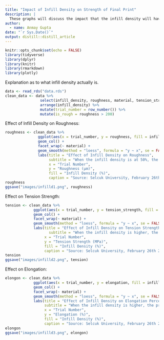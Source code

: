 ```yaml
---
title: "Impact of Infill Density on Strength of Final Print"
description: |
  These graphs will discuss the impact that the infill density will have on a 3D print.
author:
  - name: Anmay Gupta
date: "`r Sys.Date()`"
output: distill::distill_article
---
```


```r
knitr::opts_chunk$set(echo = FALSE)
library(tidyverse)
library(dplyr)
library(knitr)
library(rmarkdown)
library(plotly)
```


Explanation as to what infill density actually is.

```r
data <- read_rds("data.rds")
clean_data <- data %>%
                select(infill_density, roughness, material, tension_strength, elongation) %>%
                arrange(infill_density) %>% 
                mutate(trial_number = row_number()) %>%
                mutate(is_rough = roughness > 200)
```

Effect of Infill Density on Roughness:

```r
roughness <- clean_data %>%
               ggplot(aes(x = trial_number, y = roughness, fill = infill_density)) +
               geom_col() +
               facet_wrap(~ material) +
               geom_smooth(method = "loess", formula = "y ~ x", se = FALSE) + 
               labs(title = "Effect of Infill Density on Roughness",
                    subtitle = "When the infill density is at 50%, the printer is more\nlikely to make mistakes and create a rougher surface.",
                    x = "Trial Number",
                    y = "Roughness (µm)",
                    fill = "Infill Density (%)",
                    caption = "Source: Selcuk University, February 26th 2019")
roughness
ggsave("images/infilld1.png", roughness)
```

Effect on Tension Strength:

```r
tension <- clean_data %>%
             ggplot(aes(x = trial_number, y = tension_strength, fill = infill_density)) +
             geom_col() +
             facet_wrap(~ material) +
             geom_smooth(method = "loess", formula = "y ~ x", se = FALSE) + 
             labs(title = "Effect of Infill Density on Tension Strength",
                    subtitle = "When the infill density is higher, the print is more likely to\nsustain a high load.",
                  x = "Trial Number",
                  y = "Tension Strength (MPa)",
                  fill = "Infill Density (%)",
                  caption = "Source: Selcuk University, February 26th 2019")
tension
ggsave("images/infilld2.png", tension)
```

Effect on Elongation:

```r
elongon <- clean_data %>%
             ggplot(aes(x = trial_number, y = elongation, fill = infill_density)) +
             geom_col() +
             facet_wrap(~ material) +
             geom_smooth(method = "loess", formula = "y ~ x", se = FALSE) + 
             labs(title = "Effect of Infill Density on Elongation Percentage",
                  subtitle = "When the infill density is higher, the print is more likely to\nelongate and deform.",
                  x = "Trial Number",
                  y = "Elongation (%)",
                  fill = "Infill Density (%)",
                  caption = "Source: Selcuk University, February 26th 2019")
elongon
ggsave("images/infilld3.png", elongon)
```


